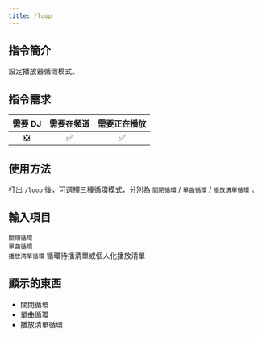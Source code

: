 ```yaml
---
title: /loop
---
```


## 指令簡介
<Info>
設定播放器循環模式。
</Info>

## 指令需求
| 需要 DJ |	需要在頻道 | 需要正在播放 |
| :-----: | :-------: | :---------: |
|   ❎   |    ✅     |     ✅      |

## 使用方法 
打出 `/loop` 後，可選擇三種循環模式，分別為 `關閉循環` / `單曲循環` / `播放清單循環` 。

## 輸入項目
`關閉循環`  
`單曲循環`  
`播放清單循環` 循環待播清單或個人化播放清單

## 顯示的東西
- 關閉循環
- 單曲循環
- 播放清單循環